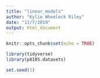 ```yaml
---
title: "linear_models"
author: "Kylie Wheelock Riley"
date: "11/7/2019"
output: html_document
---
```


```r
knitr::opts_chunk$set(echo = TRUE)

library(tidyverse)
library(p8105.datasets)

set.seed(1)
```


